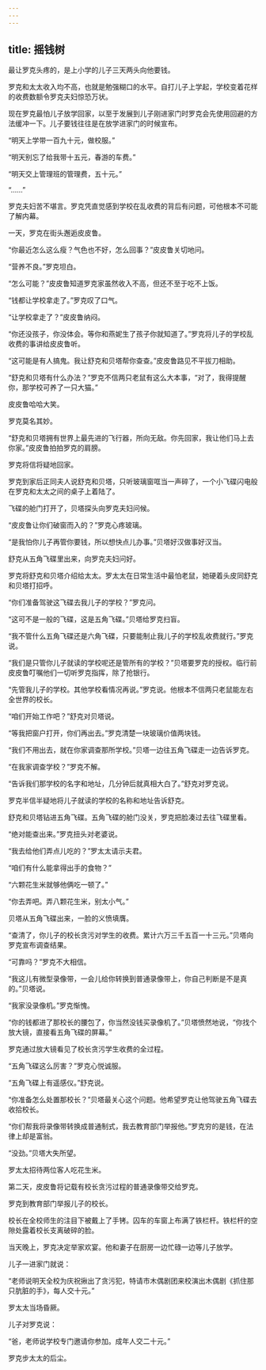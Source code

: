 ```yaml
---
---
---
```

title: 摇钱树
---




最让罗克头疼的，是上小学的儿子三天两头向他要钱。

罗克和太太收入均不高，也就是勉强糊口的水平。自打儿子上学起，学校变着花样的收费数额令罗克夫妇惊恐万状。

现在罗克最怕儿子放学回家，以至于发展到儿子刚进家门时罗克会先使用回避的方法缓冲一下。儿子要钱往往是在放学进家门的时候宣布。

“明天上学带一百九十元，做校服。”

“明天别忘了给我带十五元，春游的车费。”

“明天交上管理班的管理费，五十元。”

“……”

罗克夫妇苦不堪言。罗克凭直觉感到学校在乱收费的背后有问题，可他根本不可能了解内幕。

一天，罗克在街头邂逅皮皮鲁。

“你最近怎么这么瘦？气色也不好，怎么回事？”皮皮鲁关切地问。

“营养不良。”罗克坦白。

“怎么可能？”皮皮鲁知道罗克家虽然收入不高，但还不至于吃不上饭。

“钱都让学校拿走了。”罗克叹了口气。

“让学校拿走了？”皮皮鲁纳闷。

“你还没孩子，你没体会。等你和燕妮生了孩子你就知道了。”罗克将儿子的学校乱收费的事讲给皮皮鲁听。

“这可能是有人搞鬼。我让舒克和贝塔帮你查查。”皮皮鲁路见不平拔刀相助。

“舒克和贝塔有什么办法？”罗克不信两只老鼠有这么大本事，“对了，我得提醒你，那学校可养了一只大猫。”

皮皮鲁哈哈大笑。

罗克莫名其妙。

“舒克和贝塔拥有世界上最先进的飞行器，所向无敌。你先回家，我让他们马上去你家。”皮皮鲁拍拍罗克的肩膀。

罗克将信将疑地回家。

罗克到家后正同夫人说舒克和贝塔，只听玻璃窗哐当一声碎了，一个小飞碟闪电般在罗克和太太之间的桌子上着陆了。

飞碟的舱门打开了，贝塔探头向罗克夫妇问候。

“皮皮鲁让你们破窗而入的？”罗克心疼玻璃。

“是我怕你儿子再管你要钱，所以想快点儿办事。”贝塔好汉做事好汉当。

舒克从五角飞碟里出来，向罗克夫妇问好。

罗克将舒克和贝塔介绍给太太。罗太太在日常生活中最怕老鼠，她硬着头皮同舒克和贝塔打招呼。

“你们准备驾驶这飞碟去我儿子的学校？”罗克问。

“这可不是一般的飞碟，这是五角飞碟。”贝塔给罗克扫盲。

“我不管什么五角飞碟还是六角飞碟，只要能制止我儿子的学校乱收费就行。”罗克说。

“我们是只管你儿子就读的学校呢还是管所有的学校？”贝塔要罗克的授权。临行前皮皮鲁叮嘱他们一切听罗克指挥，除了抢银行。

“先管我儿子的学校。其他学校看情况再说。”罗克说。他根本不信两只老鼠能左右全世界的校长。

“咱们开始工作吧？”舒克对贝塔说。

“等我把窗户打开，你们再出去。”罗克清楚一块玻璃价值两块钱。

“我们不用出去，就在你家调查那所学校。”贝塔一边往五角飞碟走一边告诉罗克。

“在我家调查学校？”罗克不解。

“告诉我们那学校的名字和地址，几分钟后就真相大白了。”舒克对罗克说。

罗克半信半疑地将儿子就读的学校的名称和地址告诉舒克。

舒克和贝塔钻进五角飞碟。五角飞碟的舱门没关，罗克把脸凑过去往飞碟里看。

“绝对能查出来。”罗克扭头对老婆说。

“我去给他们弄点儿吃的？”罗太太请示夫君。

“咱们有什么能拿得出手的食物？”

“六颗花生米就够他俩吃一顿了。”

“你去弄吧。弄八颗花生米，别太小气。”

贝塔从五角飞碟出来，一脸的义愤填膺。

“查清了，你儿子的校长贪污对学生的收费。累计六万三千五百一十三元。”贝塔向罗克宣布调查结果。

“可靠吗？”罗克不大相信。

“我这儿有微型录像带，一会儿给你转换到普通录像带上，你自己判断是不是真的。”贝塔说。

“我家没录像机。”罗克惭愧。

“你的钱都进了那校长的腰包了，你当然没钱买录像机了。”贝塔愤然地说，“你找个放大镜，直接看五角飞碟的屏幕。”

罗克通过放大镜看见了校长贪污学生收费的全过程。

“五角飞碟这么厉害？”罗克心悦诚服。

“五角飞碟上有遥感仪。”舒克说。

“你准备怎么处置那校长？”贝塔最关心这个问题。他希望罗克让他驾驶五角飞碟去收拾校长。

“你们帮我将录像带转换成普通制式，我去教育部门举报他。”罗克穷的是钱，在法律上却是富翁。

“没劲。”贝塔大失所望。

罗太太招待两位客人吃花生米。

第二天，皮皮鲁将记载有校长贪污过程的普通录像带交给罗克。

罗克到教育部门举报儿子的校长。

校长在全校师生的注目下被戴上了手铐。囚车的车窗上布满了铁栏杆。铁栏杆的空隙处露着校长支离破碎的脸。

当天晚上，罗克决定举家欢宴。他和妻子在厨房一边忙碌一边等儿子放学。

儿子一进家门就说：

“老师说明天全校为庆祝揪出了贪污犯，特请市木偶剧团来校演出木偶剧《抓住那只肮脏的手》，每人交十元。”

罗太太当场昏厥。

儿子对罗克说：

“爸，老师说学校专门邀请你参加。成年人交二十元。”

罗克步太太的后尘。